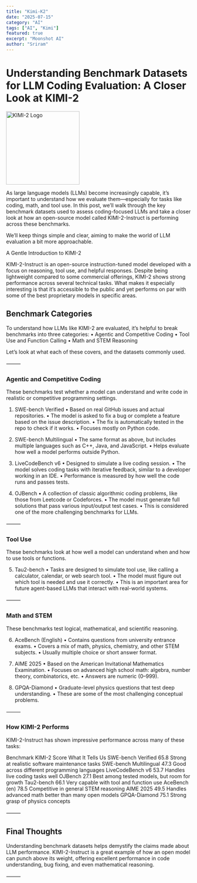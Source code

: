 ```yaml
---
title: "Kimi-K2"
date: "2025-07-15"
category: "AI"
tags: ["AI", "Kimi"]
featured: true
excerpt: "Moonshot AI"
author: "Sriram"
---
```



# Understanding Benchmark Datasets for LLM Coding Evaluation: A Closer Look at KIMI-2

[<img src="https://github.com/MoonshotAI/Kimi-K2/raw/main/figures/kimi-logo.png" alt="KIMI-2 Logo" width="200"/>](https://github.com/MoonshotAI/Kimi-K2)

As large language models (LLMs) become increasingly capable, it’s important to understand how we evaluate them—especially for tasks like coding, math, and tool use. In this post, we’ll walk through the key benchmark datasets used to assess coding-focused LLMs and take a closer look at how an open-source model called KIMI-2-Instruct is performing across these benchmarks.

We’ll keep things simple and clear, aiming to make the world of LLM evaluation a bit more approachable.

A Gentle Introduction to KIMI-2

KIMI-2-Instruct is an open-source instruction-tuned model developed with a focus on reasoning, tool use, and helpful responses. Despite being lightweight compared to some commercial offerings, KIMI-2 shows strong performance across several technical tasks. What makes it especially interesting is that it’s accessible to the public and yet performs on par with some of the best proprietary models in specific areas.

## Benchmark Categories

To understand how LLMs like KIMI-2 are evaluated, it’s helpful to break benchmarks into three categories:
	•	Agentic and Competitive Coding
	•	Tool Use and Function Calling
	•	Math and STEM Reasoning

Let’s look at what each of these covers, and the datasets commonly used.

⸻

### Agentic and Competitive Coding

These benchmarks test whether a model can understand and write code in realistic or competitive programming settings.

1. SWE-bench Verified
	•	Based on real GitHub issues and actual repositories.
	•	The model is asked to fix a bug or complete a feature based on the issue description.
	•	The fix is automatically tested in the repo to check if it works.
	•	Focuses mostly on Python code.

2. SWE-bench Multilingual
	•	The same format as above, but includes multiple languages such as C++, Java, and JavaScript.
	•	Helps evaluate how well a model performs outside Python.

3. LiveCodeBench v6
	•	Designed to simulate a live coding session.
	•	The model solves coding tasks with iterative feedback, similar to a developer working in an IDE.
	•	Performance is measured by how well the code runs and passes tests.

4. OJBench
	•	A collection of classic algorithmic coding problems, like those from Leetcode or Codeforces.
	•	The model must generate full solutions that pass various input/output test cases.
	•	This is considered one of the more challenging benchmarks for LLMs.

⸻

### Tool Use

These benchmarks look at how well a model can understand when and how to use tools or functions.

5. Tau2-bench
	•	Tasks are designed to simulate tool use, like calling a calculator, calendar, or web search tool.
	•	The model must figure out which tool is needed and use it correctly.
	•	This is an important area for future agent-based LLMs that interact with real-world systems.

⸻

### Math and STEM

These benchmarks test logical, mathematical, and scientific reasoning.

6. AceBench (English)
	•	Contains questions from university entrance exams.
	•	Covers a mix of math, physics, chemistry, and other STEM subjects.
	•	Usually multiple choice or short answer format.

7. AIME 2025
	•	Based on the American Invitational Mathematics Examination.
	•	Focuses on advanced high school math: algebra, number theory, combinatorics, etc.
	•	Answers are numeric (0–999).

8. GPQA-Diamond
	•	Graduate-level physics questions that test deep understanding.
	•	These are some of the most challenging conceptual problems.

⸻

### How KIMI-2 Performs

KIMI-2-Instruct has shown impressive performance across many of these tasks:

Benchmark	KIMI-2 Score	What It Tells Us
SWE-bench Verified	65.8	Strong at realistic software maintenance tasks
SWE-bench Multilingual	47.3	Good across different programming languages
LiveCodeBench v6	53.7	Handles live coding tasks well
OJBench	27.1	Best among tested models, but room for growth
Tau2-bench	66.1	Very capable with tool and function use
AceBench (en)	78.5	Competitive in general STEM reasoning
AIME 2025	49.5	Handles advanced math better than many open models
GPQA-Diamond	75.1	Strong grasp of physics concepts


⸻

## Final Thoughts

Understanding benchmark datasets helps demystify the claims made about LLM performance. KIMI-2-Instruct is a great example of how an open model can punch above its weight, offering excellent performance in code understanding, bug fixing, and even mathematical reasoning.

⸻

